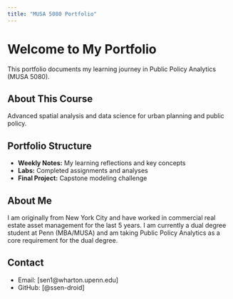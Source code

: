 ```yaml
---
title: "MUSA 5080 Portfolio"
---
```


# Welcome to My Portfolio

This portfolio documents my learning journey in Public Policy Analytics (MUSA 5080).

## About This Course
Advanced spatial analysis and data science for urban planning and public policy.

## Portfolio Structure
- **Weekly Notes:** My learning reflections and key concepts
- **Labs:** Completed assignments and analyses
- **Final Project:** Capstone modeling challenge

## About Me
I am originally from New York City and have worked in commercial real estate asset management for the last 5 years. I am currently a dual degree student at Penn (MBA/MUSA) and am taking Public Policy Analytics as a core requirement for the dual degree. 

## Contact
- Email: [sen1@wharton.upenn.edu]
- GitHub: [@ssen-droid]
